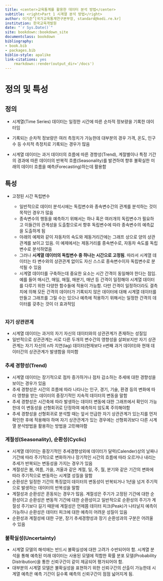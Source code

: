 ```yaml
--- 
title: <center>교육통계를 활용한 데이터 분석 방법</center>
subtitle: <right>Part 1 시계열 분석 방법</right>
author: 이기준^[국가교육통계연구본부장, standard@kedi.re.kr]
institution: 한국교육개발원
date: "`r Sys.Date()`"
site: bookdown::bookdown_site
documentclass: bookdown
bibliography:
- book.bib
- packages.bib
biblio-style: apalike
link-citations: yes
    rmarkdown::render(output_dir='/docs')
---
```


# 정의 및 특성

## 정의

-   시계열(Time Series) 데이터는 일정한 시간에 따른 순차적 정보량을 기록한 데이터임

-   기록되는 순차적 정보량은 여러 측정치가 가능한데 대부분의 경우 가격, 온도, 인구수 등 수치적 측정치로 기록되는 경우가 많음

-   시계열 데이터는 과거 데이터의 흐름에 따른 경향성(Trend), 계절별이나 특정 기간의 경과에 따른 데이터의 반복적 흐름(Seasonality)를 발견하여 향후 불확실한 미래의 데이터 흐름을 예측(Forecasting)하는데 활용함

## 특성

-   고정된 시간 독립변수

    -   일반적으로 데이터 분석시에는 독립변수와 종속변수간의 관계를 분석하는 것이 목적인 경우가 많음
    -   종속변수의 행동을 예측하기 위해서는 하나 혹은 여러개의 독립변수가 필요하고 이들간의 관계성을 도출함으로서 향후 독립변수에 따라 종속변수의 예측값을 도출하게 됨
    -   아래의 예제와 같이 자동차의 속도와 제동거리간에는 그래프 상으로 양의 상관관계를 보이고 있음. 이 예제에서는 제동거리를 종속변수로, 자동차 속도를 독립변수로 분석하였음
    -   그러나 **시계열 데이터의 독립변수 중 하나는 시간으로 고정됨**. 따라서 시계열 데이터는 타 변수와의 상관관계 없이도 자신 스스로 종속변수이자 독립변수로 분석될 수 있음
    -   시계열 데이터를 구축하는데 중요한 요소는 시간 간격이 동일해야 한다는 점임. 예를 들어 매시간, 매일, 매월, 매분기, 매년 등 간격이 일정해야 시계열 데이터를 다루기 위한 다양한 함수들에 적용이 가능함. 다만 간격이 일정하더라도 결측치에 의해 모든 간격의 데이터가 기록되지 않은 데이터에 대해 시계열 데이터를 만들고 그래프를 그릴 수는 있으나 예측에 적용하기 위해서는 일정한 간격의 데이터를 갖추는 것이 더 효과적임

```r

```

### 자기 상관관계

-   시계열 데이터는 과거의 자기 자신의 데이터와의 상관관계가 존재하는 성질임
-   일반적으로 상관관계는 서로 다른 두개의 변수간의 영향성을 살펴보지만 자기 상관관계는 자기 자신의 n차 지연(lag) 데이터(현재보다 n번째 과거 데이터)와 현재 데이터간의 상관관계가 발생함을 의미함

### 추세 경향성(Trend)

-   시계열 데이터는 장기적으로 점차 증가하거나 점차 감소하는 추세에 대한 경향성을 보이는 경우가 있음
-   추세 경향성은 시간의 흐름에 따라 나타나는 인구, 경기, 기술, 환경 등의 변화에 따라 영향을 받는 데이터의 중장기적인 지속적 데이터의 변동을 말함
-   추세 경향성은 시간축에 따라 발생하는 데이터 변동에 대한 그래프에서 확인이 가능한데 이 변동성을 선형회귀로 단정하여 예측하지 않도록 주의해야함
-   추세 경향성을 선형회귀로 분석할 때는 앞서 언급한 자기 상관관계가 있는지를 먼저 확인한 후에 적용해야 하며 자기 상관관계가 있는 경우에는 선형회귀보다 다른 시계열 분석방법을 활용하는 방법을 고민해야함

### 계절성(Seasonality), 순환성(Cyclic)

-   시계열 데이터는 중장기적인 추세경향성외에 데이터가 달력(Calender)상의 날짜나 기간에 따라 주기적으로 변화하거나 장기적인 시간의 흐름에 따라 오르거나 내리는 추세가 반복되는 변동성을 가지는 경우가 있음
-   계절성은 봄, 여름, 가을, 겨울과 같은 계절, 일, 주, 월, 분기와 같은 기간의 변화에 따라 주기적으로 변동하는 시계열 성질을 말함
-   순환성은 일정한 기간의 특징없이 데이터의 변동성이 반복되거나 1년을 넘겨 주기적으로 발생하는 데이터의 반복성을 말함
-   계절성과 순환성은 혼동되는 경우가 많음. 계절성은 주기가 고정된 기간에 대한 순환성이고 순환성은 변동적 기간에 대한 순환성이고 일반적으로 순환성의 주기가 계절성 주기보다 길기 때문에 계절성은 언제쯤 데이터 피크(Peak)가 나타날지 예측이 가능하나 순환성은 데이터 피크에 대한 예측이 어려운 성질이 있음
-   순환성과 계절성에 대한 구분, 장기 추세경향성과 장기 순환성과의 구분은 어려울 수 있음

### 불확실성(Uncertainty)

-   시계열 모델의 해석에는 반드시 불확실성에 대한 고려가 수반되어야 함. 시계열 분석을 통해 예측된 미래 데이터는 사용된 모델에 적합한 확률 분포 모델(Probability Distribution)을 통한 신뢰구간이 같이 제공되어 평가되어야 함.
-   대부분의 시계열 모델은 불확실성을 표현하기 위한 신뢰구간의 산출이 가능한데 시계열 예측은 예측 기간이 길수록 예측의 신뢰구간이 점점 넓어지게 됨.

